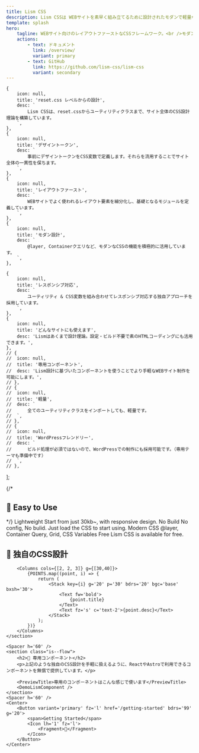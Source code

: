 ```yaml
---
title: Lism CSS
description: Lism CSSは WEBサイトを素早く組み立てるために設計されたモダンで軽量な無料のCSSフレームワークです。
template: splash
hero:
    tagline: WEBサイト向けのレイアウトファーストなCSSフレームワーク。<br />モダン・軽量・無料。設定不要で使えます。
    actions:
        - text: ドキュメント
          link: /overview/
          variant: primary
        - text: GitHub
          link: https://github.com/lism-css/lism-css
          variant: secondary
---
```



	{
		icon: null,
		title: 'reset.css レベルからの設計',
		desc: `
			Lism CSSは、reset.cssからユーティリティクラスまで、サイト全体のCSS設計理論を構築しています。
		`,
	},
	{
		icon: null,
		title: 'デザイントークン',
		desc: `
			事前にデザイントークンをCSS変数で定義します。それらを流用することでサイト全体の一貫性を保ちます。
		`,
	},
	{
		icon: null,
		title: 'レイアウトファースト',
		desc: `
			WEBサイトでよく使われるレイアウト要素を細分化し、基礎となるモジュールを定義しています。
		`,
	},
	{
		icon: null,
		title: 'モダン設計',
		desc: `
			@layer, Containerクエリなど、モダンなCSSの機能を積極的に活用しています。
		`,
	},

	{
		icon: null,
		title: 'レスポンシブ対応',
		desc: `
			ユーティリティ & CSS変数を組み合わせてレスポンシブ対応する独自アプローチを採用しています。
		`,
	},
	{
		icon: null,
		title: 'どんなサイトにも使えます',
		desc: 'Lismはあくまで設計理論。設定・ビルド不要で素のHTMLコーディングにも活用できます。',
	},
	// {
	// 	icon: null,
	// 	title: '専用コンポーネント',
	// 	desc: 'Lism設計に基づいたコンポーネントを使うことでより手軽なWEBサイト制作を可能にします。',
	// },
	// {
	// 	icon: null,
	// 	title: '軽量',
	// 	desc: `
	// 		全てのユーティリティクラスをインポートしても、軽量です。
	// 	`,
	// },
	// {
	// 	icon: null,
	// 	title: 'WordPressフレンドリー',
	// 	desc: `
	// 		ビルド処理が必須ではないので、WordPressでの制作にも採用可能です。（専用テーマも準備中です）
	// 	`,
	// },
];

<Container>
	<section class="is--flow">
		{/* <h2>🎨 Easy to Use</h2> */}
		<Spacer h='40' />
		<Columns cols={[1, 2]} g={[40]} lh='xs'>
			<Stack className='re--sh' style={{'--sh-hsl': '320 78% 56%'}} g='5' py='30' px='50' bdrs='99' bgc='base' bxsh='30' bd bdc='pink'>
				<Text fz='xl' fw='bold'>Lightweight</Text>
				<Text c='text-2'>Start from just 30kb~, with responsive design.</Text>
			</Stack>
			<Stack className='re--sh' style={{'--sh-hsl': '206 85% 60%'}} g='5' py='30' px='50' bdrs='99' bgc='base' bxsh='30' bd bdc='blue'>
				<Text fz='xl' fw='bold'>No Build</Text>
				<Text c='text-2'>No config, No bulid. Just load the CSS to start using.</Text>
			</Stack>
			<Stack className='re--sh' style={{'--sh-hsl': '261 70% 56%'}} g='5' py='30' px='50' bdrs='99' bgc='base' bxsh='30' bd bdc='purple'>
				<Text fz='xl' fw='bold'>Modern CSS</Text>
				<Text c='text-2'>@layer, Container Query, Grid, CSS Variables</Text>
			</Stack>
			<Stack className='re--sh' style={{'--sh-hsl': '132 80% 60%'}} g='5' py='30' px='50' bdrs='99' bgc='base' bxsh='30' bd bdc='green'>
				<Text fz='xl' fw='bold'>Free</Text>
				<Text c='text-2'>Lism CSS is available for free.</Text>
			</Stack>
		</Columns>
	</section>
	<Spacer h='70' />
	<section class="section-01 is--flow re--sh">
		<h2>🎨 独自のCSS設計</h2>

		<Columns cols={[2, 2, 3]} g={[30,40]}>
			{POINTS.map((point, i) => {
				return (
					<Stack key={i} g='20' p='30' bdrs='20' bgc='base' bxsh='30'>
						<Text fw='bold'>
							{point.title}
						</Text>
						<Text fz='s' c='text-2'>{point.desc}</Text>
					</Stack>
				);
			})}
		</Columns>
	</section>

	<Spacer h='60' />
	<section class="is--flow">
		<h2>🧰 専用コンポーネント</h2>
		<p>上記のような独自のCSS設計を手軽に扱えるように、ReactやAstroで利用できるコンポーネントを無償で提供しています。</p>

		<PreviewTitle>専用のコンポーネントはこんな感じで使います</PreviewTitle>
		<DemoLismComponent />
	</section>
	<Spacer h='60' />
	<Center>
		<Button variant='primary' fz='l' href='/getting-started' bdrs='99' g='20'>
			<span>Getting Started</span>
			<Icon lh='1' fz='l'>
				<Fragment>🚀</Fragment>
			</Icon>
		</Button>
	</Center>
</Container>
